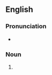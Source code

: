 ==English==
===Pronunciation===
* {{audio|en|EN-AU ck1 hybrid vigour.ogg|Audio (AU)}}

===Noun===
{{en-noun|-}}

# {{alternative spelling of|en|hybrid vigor|from=UK|from2=AU|from3=Canada}}